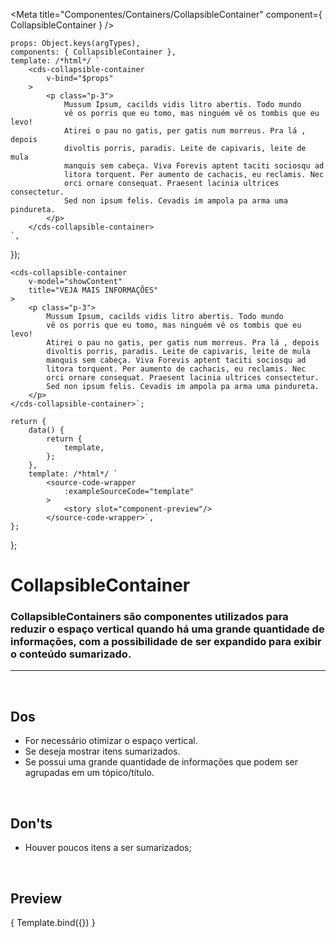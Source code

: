 
<Meta
	title="Componentes/Containers/CollapsibleContainer"
	component={ CollapsibleContainer }
/>

	props: Object.keys(argTypes),
	components: { CollapsibleContainer },
	template: /*html*/ `
		<cds-collapsible-container
			v-bind="$props" 
		>
			<p class="p-3">
				Mussum Ipsum, cacilds vidis litro abertis. Todo mundo
				vê os porris que eu tomo, mas ninguém vê os tombis que eu levo!
				Atirei o pau no gatis, per gatis num morreus. Pra lá , depois
				divoltis porris, paradis. Leite de capivaris, leite de mula
				manquis sem cabeça. Viva Forevis aptent taciti sociosqu ad
				litora torquent. Per aumento de cachacis, eu reclamis. Nec
				orci ornare consequat. Praesent lacinia ultrices consectetur.
				Sed non ipsum felis. Cevadis im ampola pa arma uma pindureta.
			</p>
		</cds-collapsible-container>
	`,
});

	<cds-collapsible-container
		v-model="showContent"
		title="VEJA MAIS INFORMAÇÕES"
	>
		<p class="p-3">
			Mussum Ipsum, cacilds vidis litro abertis. Todo mundo
			vê os porris que eu tomo, mas ninguém vê os tombis que eu levo!
			Atirei o pau no gatis, per gatis num morreus. Pra lá , depois
			divoltis porris, paradis. Leite de capivaris, leite de mula
			manquis sem cabeça. Viva Forevis aptent taciti sociosqu ad
			litora torquent. Per aumento de cachacis, eu reclamis. Nec
			orci ornare consequat. Praesent lacinia ultrices consectetur.
			Sed non ipsum felis. Cevadis im ampola pa arma uma pindureta.
		</p>
	</cds-collapsible-container>`;

	return {
		data() {
			return {
				template,
			};
		},
		template: /*html*/ `
			<source-code-wrapper
				:exampleSourceCode="template"
			>
				<story slot="component-preview"/>
			</source-code-wrapper>`,
	};
};

# CollapsibleContainer

### CollapsibleContainers são componentes utilizados para reduzir o espaço vertical quando há uma grande quantidade de informações, com a possibilidade de ser expandido para exibir o conteúdo sumarizado.
---
<br />

## Dos
- For necessário otimizar o espaço vertical.
- Se deseja mostrar itens sumarizados.
- Se possui uma grande quantidade de informações que podem ser agrupadas em um tópico/título.

<br />

## Don'ts
- Houver poucos itens a ser sumarizados;

<br />

## Preview

<Canvas>
	<Story
		name="CollapsibleContainer"
		decorators={[docsDecorator]}
		args={{
			value: false,
			title: 'VEJA MAIS INFORMAÇÕES',
		}}
	>
		{ Template.bind({}) }
	</Story>
</Canvas>

<ArgsTable story="CollapsibleContainer" />
